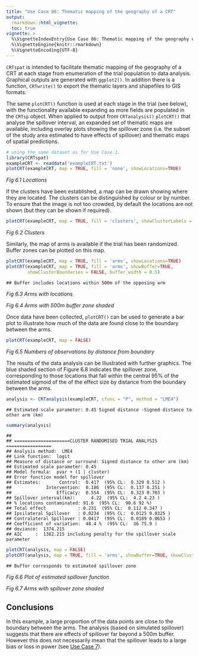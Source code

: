 ```yaml
---
title: "Use Case 06: Thematic mapping of the geography of a CRT"
output:
  rmarkdown::html_vignette:
  toc: true
vignette: >
  %\VignetteIndexEntry{Use Case 06: Thematic mapping of the geography of a CRT}
  %\VignetteEngine{knitr::rmarkdown}
  %\VignetteEncoding{UTF-8}
---
```


`CRTspat` is intended to facilitate thematic mapping of the geography of a CRT at each stage from
enumeration of the trial population to data analysis. Graphical outputs are generated with `ggplot2()`. In addition there is a function, `CRTwrite()` to export the thematic layers and shapefiles to GIS formats.

The same `plotCRT()` function is used at each stage in the trial (see below), with the functionality available
expanding as more fields are populated in the `CRTsp` object. When applied to output from `CRTanalysis()` `plotCRT()` that analyse the spillover interval, an expanded set of thematic maps are available, including overlay plots showing the spillover zone (i.e. the subset of the study area estimated to have effects of spillover) and thematic maps of spatial predictions.


``` r
# using the same dataset as for Use Case 1.
library(CRTspat)
exampleCRT <- readdata('exampleCRT.txt')
plotCRT(exampleCRT, map = TRUE, fill = 'none', showLocations=TRUE)
```
<p>
    <img src="example6a.r-1.png" alt="" > <br>
    <em>Fig 6.1 Locations </em>
</p>

If the clusters have been established, a map can be drawn showing where they are located.
The clusters can be distinguished by colour or by number. To ensure that the image is not too crowded,
by default the locations are not shown (but they can be shown if required).


``` r
plotCRT(exampleCRT, map = TRUE, fill = 'clusters', showClusterLabels = TRUE, labelsize =3)
```
<p>
    <img src="example6b.r-1.png" alt="" > <br>
    <em>Fig 6.2 Clusters </em>
</p>

Similarly, the map of arms is available if the trial has been randomized. Buffer zones can be plotted on
this map.


``` r
plotCRT(exampleCRT, map = TRUE, fill = 'arms', showLocations=TRUE)
plotCRT(exampleCRT, map = TRUE, fill = 'arms', showBuffer=TRUE,
        showClusterBoundaries = FALSE, buffer_width = 0.5)
```

```
## Buffer includes locations within 500m of the opposing arm
```
<p>
  <img src="example6c.r-1.png" alt="" > <br>
  <em>Fig 6.3 Arms with locations </em>
  </p>
  <p>
  <img src="example6c.r-2.png" alt="" > <br>
  <em>Fig 6.4 Arms with 500m buffer zone shaded </em>
  </p>

  Once data have been collected, `plotCRT()` can be used to generate a bar plot to illustrate
how much of the data are found close to the boundary between the arms.


``` r
plotCRT(exampleCRT, map = FALSE)
```
<p>
  <img src="example6d.r-1.png" alt="" > <br>
  <em>Fig 6.5 Numbers of observations by distance from boundary</em>
</p>

The results of the data analysis can be illustrated with further graphics.
The blue shaded section of Figure 6.8 indicates the spillover zone, corresponding to
those locations that fall within the central 95% of the estimated sigmoid of the
of the effect size by distance from the boundary between the arms.


``` r
analysis <- CRTanalysis(exampleCRT, cfunc = "P", method = "LME4")
```

```
## Estimated scale parameter: 0.45 Signed distance -Signed distance to other arm (km)
```

``` r
summary(analysis)
```

```
## 
## =====================CLUSTER RANDOMISED TRIAL ANALYSIS =================
## Analysis method:  LME4 
## Link function:  logit 
## Measure of distance or surround: Signed distance to other arm (km)
## Estimated scale parameter: 0.45
## Model formula:  pvar + (1 | cluster) 
## Error function model for spillover
## Estimates:       Control:  0.417  (95% CL:  0.329 0.512 )
##             Intervention:  0.186  (95% CL:  0.137 0.251 )
##                 Efficacy:  0.554  (95% CL:  0.323 0.703 )
## Spillover interval(km):      4.22  (95% CL:  4.2 4.23 )
## % locations contaminated: 91.6  (95% CL:  90.6 92 %)
## Total effect            : 0.231  (95% CL:  0.112 0.347 )
## Ipsilateral Spillover   : 0.0234  (95% CL:  0.0125 0.0325 )
## Contralateral Spillover : 0.0417  (95% CL:  0.0189 0.0653 )
## Coefficient of variation:  48.4 %  (95% CL:  36 75.9 )
## deviance:  1374.215 
## AIC     :  1382.215 including penalty for the spillover scale parameter
```

``` r
plotCRT(analysis, map = FALSE)
plotCRT(analysis, map = TRUE, fill = 'arms', showBuffer=TRUE, showClusterBoundaries = FALSE)
```

```
## Buffer corresponds to estimated spillover zone
```
  <p>
  <img src="example6e.r-1.png" alt="" > <br>
  <em>Fig 6.6 Plot of estimated spillover function </em>
  </p>
  <p>
  <img src="example6e.r-2.png" alt="" > <br>
  <em>Fig 6.7 Arms with spillover zone shaded </em>
  </p>



## Conclusions

In this example, a large proportion of the data points are close to the boundary between the arms.
The analysis (based on simulated spillover) suggests that there are
effects of spillover far beyond a 500m buffer. However this does not necessarily mean
that the spillover leads to a large bias or loss in power (see [Use Case 7](Usecase7.html)).


